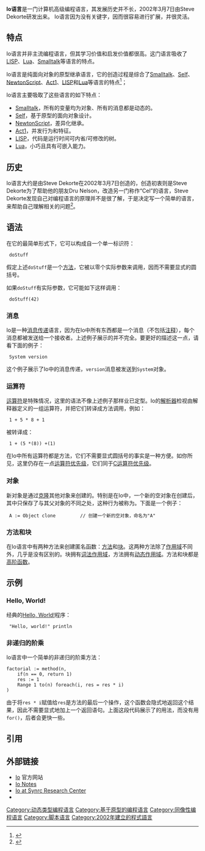 {{noteTA
|T=zh-hans:Io (编程语言); zh-hant:Io (程式語言);
|skin=黑白分明
|G1=IT
}}
{{Infobox programming language
|name = Io
|logo = [[Image:Io-logo.svg|64px]]
|paradigm = [[面向对象编程|面向对象]]、[[基于原型编程|基于原型]]、[[同像性|同像性]]
|year = {{Start date and age|2002}}
|latest release version = 20170906
|latest release date = {{Start date and age|2017|08|11}}<ref name="Releases">{{cite web |url=https://github.com/IoLanguage/io/releases |title=Io Releases |access-date=2020-02-06 |archive-date=2020-11-24 |archive-url=https://web.archive.org/web/20201124111045/https://github.com/IoLanguage/io/releases |dead-url=no }}</ref>
|designer = Steve Dekorte
|developer = Steve Dekorte, Jonathan Wright, Jeremy Tregunna
|typing = [[类型系统|动态]], [[类型系统|强类型]]
|implementations = Io, Io.NET
|influenced_by = [[Smalltalk|Smalltalk]], [[NewtonScript|NewtonScript]], [[Self|Self]], [[Lua|Lua]], [[LISP|LISP]], {{en-link|演员模型历史|Actor_model_middle_history#Actor_programming_languages|Act1}}
|influenced = Ioke, Potion
}}
'''Io语言'''是一门计算机高级编程语言，其发展历史并不长，2002年3月7日由Steve Dekorte研发出来。 Io语言因为没有关键字，因而很容易进行扩展，并很灵活。

== 特点 ==
Io语言并非主流编程语言，但其学习价值和启发价值都很高。这门语言吸收了[[LISP|LISP]]、[[Lua|Lua]]、[[Smalltalk|Smalltalk]]等语言的特点。

Io语言是纯面向对象的原型继承语言，它的创造过程是综合了[[Smalltalk|Smalltalk]]、[[Self|Self]]、[[NewtonScript|NewtonScript]]、[[演员模型|Act1]]、[[LISP|LISP]]和[[Lua|Lua]]等语言的特点<ref>{{Cite web |url=http://iolanguage.org/scm/io/docs/IoGuide.html#Introduction |title=Io Programming Guide |accessdate=2013-08-16 |archive-date=2013-08-06 |archive-url=https://web.archive.org/web/20130806153742/http://iolanguage.org/scm/io/docs/IoGuide.html#Introduction |dead-url=no }}</ref>；

Io语言主要吸取了这些语言的如下特点：

* [[Smalltalk|Smalltalk]]，所有的变量均为对象、所有的消息都是动态的。
* [[Self|Self]]，基于原型的面向对象设计。
* [[NewtonScript|NewtonScript]]，差异化继承。
* [[演员模型|Act1]]，并发行为和特征。
* [[LISP|LISP]]，代码是运行时间可内省/可修改的树。
* [[Lua|Lua]]，小巧且具有可嵌入能力。

== 历史 ==

Io语言大约是由Steve Dekorte在2002年3月7日创造的，创造初衷则是Steve Dekorte为了帮助他的朋友Dru Nelson，改造另一门称作“Cel”的语言，Steve Dekorte发现自己对编程语言的原理并不是很了解，于是决定写一个简单的语言，来帮助自己理解相关的问题<ref name="Tate_2010">{{cite book |last=Tate |first=Bruce |year=2010 |title=Seven Languages in Seven Weeks: A Pragmatic Guide to Learning Programming Languages |location=Raleigh, North Carolina |chapter=Chapter 3: Io |publisher={{en-link|务实的程序员|The Pragmatic Programmer|Pragmatic Bookshelf}} |page=[https://archive.org/details/sevenlanguagesin00tate/page/60 60, 72] |isbn=978-1934356593 |edition=1st |chapter-url-access=registration |chapter-url=https://archive.org/details/sevenlanguagesin00tate/page/60 }}</ref>。

==语法==
在它的最简单形式下，它可以构成自一个单一标识符：
<syntaxhighlight lang="io">
 doStuff
</syntaxhighlight>
假定上述<code>doStuff</code>是一个[[方法_(计算机科学)|方法]]，它被以零个实际参数来调用，因而不需要显式的圆括号。

如果<code>doStuff</code>有实际参数，它可能如下这样调用：
<syntaxhighlight lang="io">
 doStuff(42)
</syntaxhighlight>

===消息===
Io是一种[[消息传递|消息传递]]语言，因为在Io中所有东西都是一个消息（不包括[[注释_(计算机语言)|注释]]），每个消息都被发送给一个接收者。上述例子展示的并不完全。要更好的描述这一点，请看下面的例子：
<syntaxhighlight lang="io">
 System version
</syntaxhighlight>
这个例子展示了Io中的消息传递，<code>version</code>消息被发送到<code>System</code>对象。

===运算符===
[[运算符_(编程)|运算符]]是特殊情况，这里的语法不像上述例子那样业已定型。Io的[[语法分析|解析器]]检视由解释器定义的一组运算符，并把它们转译成方法调用，例如：
<syntaxhighlight lang="io">
 1 + 5 * 8 + 1
</syntaxhighlight>
被转译成：
<syntaxhighlight lang="io">
 1 + (5 *(8)) +(1)
</syntaxhighlight>
在Io中所有运算符都是方法，它们不需要显式圆括号的事实是一种方便。如你所见，这里仍存在一点[[运算次序|运算符优先级]]，它们同于[[C和C++運算子|C运算符优先级]]。

===对象===
新对象是通过[[克隆_(信息学)|克隆]]其他对象来创建的。特别是在Io中，一个新的空对象在创建后，其中只保存了与其父对象的不同之处，这种行为被称为{{en-link|差别继承|Differential inheritance}}。下面是一个例子：
<syntaxhighlight lang="io">
 A := Object clone         // 创建一个新的空对象，命名为"A"
</syntaxhighlight>

===方法和块===
在Io语言中有两种方法来创建匿名函数：[[方法_(计算机科学)|方法]]和[[块_(编程)|块]]。这两种方法除了[[作用域|作用域]]不同外，几乎是没有区别的。块拥有[[词法作用域|词法作用域]]，方法拥有[[动态作用域|动态作用域]]。方法和块都是[[高阶函数|高阶函数]]。

==示例==
===Hello, World!===
经典的[[Hello_World|Hello, World!]]程序：
<syntaxhighlight lang="io">
 "Hello, world!" println
</syntaxhighlight>

===非递归的阶乘===
Io语言中一个简单的非递归的阶乘方法：
<syntaxhighlight lang="io">
factorial := method(n,
    if(n == 0, return 1)
    res := 1
    Range 1 to(n) foreach(i, res = res * i)
)
</syntaxhighlight>
由于将<code>res * i</code>赋值给<code>res</code>是方法的最后一个操作，这个函数会隐式地返回这个结果，因此不需要显式地加上一个返回语句。上面这段代码展示了<code>{{en-link|范围 (编程)|Range (computer programming)|Range}}</code>的用法，而没有用<code>for()</code>，后者会更快一些。

==引用==
{{reflist}}

== 外部链接 ==
* [http://iolanguage.com/ Io] {{Wayback|url=http://iolanguage.com/ |date=20201221230214 }} 官方网站
* [https://web.archive.org/web/20120204202552/http://iota.flowsnake.org/ Io Notes]
* [https://web.archive.org/web/20110716175739/http://synrc.com/io/index.htm Io at Synrc Research Center]
* {{dmoz|Computers/Programming/Languages/Io|Io}}

{{程序设计语言}}
[[Category:动态类型编程语言|Category:动态类型编程语言]]
[[Category:基于原型的编程语言|Category:基于原型的编程语言]]
[[Category:同像性编程语言|Category:同像性编程语言]]
[[Category:脚本语言|Category:脚本语言]]
[[Category:2002年建立的程式語言|Category:2002年建立的程式語言]]